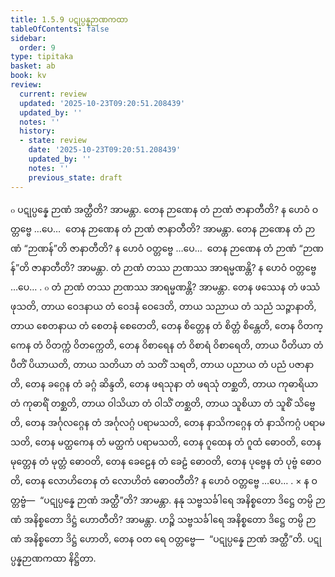```yaml
---
title: 1.5.9 ပဋုပ္ပန္နဉာဏကထာ
tableOfContents: false
sidebar:
  order: 9
type: tipitaka
basket: ab
book: kv
review:
  current: review
  updated: '2025-10-23T09:20:51.208439'
  updated_by: ''
  notes: ''
  history:
  - state: review
    date: '2025-10-23T09:20:51.208439'
    updated_by: ''
    notes: ''
    previous_state: draft
---
```



<ReviewStatus review={frontmatter.review} showDetails={true} />

<HypothesisAnnotation frontmatter={frontmatter} />

<DynamicBreadcrumb />

<Division number="441" book="kv" e="ch" v="32" p="236">

<Paragraph number="1522" book="kv">
๐ ပဋုပ္ပန္နေ ဉာဏံ အတ္ထီတိ? အာမန္တာ. တေန ဉာဏေန တံ ဉာဏံ ဇာနာတီတိ? န ဟေဝံ ဝတ္တဗ္ဗေ …ပေ…  တေန ဉာဏေန တံ ဉာဏံ ဇာနာတီတိ? အာမန္တာ. တေန ဉာဏေန တံ ဉာဏံ “ဉာဏန်”တိ ဇာနာတီတိ? န ဟေဝံ ဝတ္တဗ္ဗေ …ပေ…  တေန ဉာဏေန တံ ဉာဏံ “ဉာဏန်”တိ ဇာနာတီတိ? အာမန္တာ. တံ ဉာဏံ တဿ ဉာဏဿ အာရမ္မဏန္တိ? န ဟေဝံ ဝတ္တဗ္ဗေ …ပေ… .
</Paragraph>

<Paragraph number="1523" book="kv">
๐ တံ ဉာဏံ တဿ ဉာဏဿ အာရမ္မဏန္တိ? အာမန္တာ. တေန ဖဿေန တံ ဖဿံ ဖုသတိ, တာယ ဝေဒနာယ တံ ဝေဒနံ ဝေဒေတိ, တာယ သညာယ တံ သညံ သဉ္ဇာနာတိ, တာယ စေတနာယ တံ စေတနံ စေတေတိ, တေန စိတ္တေန တံ စိတ္တံ စိန္တေတိ, တေန ဝိတက္ကေန တံ ဝိတက္ကံ ဝိတက္ကေတိ, တေန ဝိစာရေန တံ ဝိစာရံ ဝိစာရေတိ, တာယ ပီတိယာ တံ ပီတိံ ပိယာယတိ, တာယ သတိယာ တံ သတိံ သရတိ, တာယ ပညာယ တံ ပညံ ပဇာနာတိ, တေန ခဂ္ဂေန တံ ခဂ္ဂံ ဆိန္ဒတိ, တေန ဖရသုနာ တံ ဖရသုံ တစ္ဆတိ, တာယ ကုဓာရိယာ တံ ကုဓာရိံ တစ္ဆတိ, တာယ ဝါသိယာ တံ ဝါသိံ တစ္ဆတိ, တာယ သူစိယာ တံ သူစိံ သိဗ္ဗေတိ, တေန အင်္ဂုလဂ္ဂေန တံ အင်္ဂုလဂ္ဂံ ပရာမသတိ, တေန နာသိကဂ္ဂေန တံ နာသိကဂ္ဂံ ပရာမသတိ, တေန မတ္ထကေန တံ မတ္ထကံ ပရာမသတိ, တေန ဂူထေန တံ ဂူထံ ဓောဝတိ, တေန မုတ္တေန တံ မုတ္တံ ဓောဝတိ, တေန ခေဠေန တံ ခေဠံ ဓောဝတိ, တေန ပုဗ္ဗေန တံ ပုဗ္ဗံ ဓောဝတိ, တေန လောဟိတေန တံ လောဟိတံ ဓောဝတီတိ? န ဟေဝံ ဝတ္တဗ္ဗေ …ပေ… .
</Paragraph>

</Division>
<Division number="442" book="kv" e="ch" v="32" p="237">

<Paragraph number="1524" book="kv">
× န ဝတ္တဗ္ဗံ—  “ပဋုပ္ပန္နေ ဉာဏံ အတ္ထီ”တိ? အာမန္တာ. နနု သဗ္ဗသင်္ခါရေ အနိစ္စတော ဒိဋ္ဌေ တမ္ပိ ဉာဏံ အနိစ္စတော ဒိဋ္ဌံ ဟောတီတိ? အာမန္တာ. ဟဉ္စိ သဗ္ဗသင်္ခါရေ အနိစ္စတော ဒိဋ္ဌေ တမ္ပိ ဉာဏံ အနိစ္စတော ဒိဋ္ဌံ ဟောတိ, တေန ဝတ ရေ ဝတ္တဗ္ဗေ—  “ပဋုပ္ပန္နေ ဉာဏံ အတ္ထီ”တိ.

</Paragraph>
</Division>

<Paragraph number="1525" type="center" book="kv">
ပဋုပ္ပန္နဉာဏကထာ နိဋ္ဌိတာ.
</Paragraph>